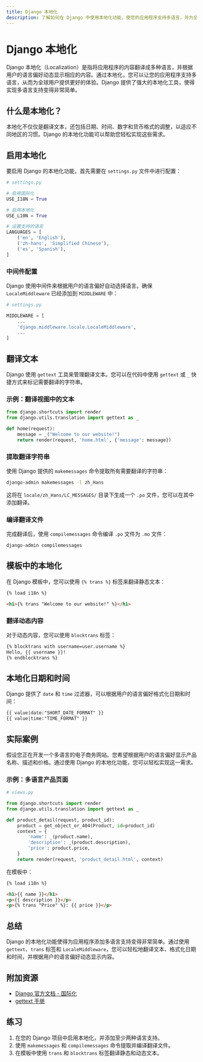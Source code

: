 ```yaml
---
title: Django 本地化
description: 了解如何在 Django 中使用本地化功能，使您的应用程序支持多语言，并为全球用户提供更好的体验。
---
```


# Django 本地化

Django 本地化（Localization）是指将应用程序的内容翻译成多种语言，并根据用户的语言偏好动态显示相应的内容。通过本地化，您可以让您的应用程序支持多语言，从而为全球用户提供更好的体验。Django 提供了强大的本地化工具，使得实现多语言支持变得非常简单。

## 什么是本地化？

本地化不仅仅是翻译文本，还包括日期、时间、数字和货币格式的调整，以适应不同地区的习惯。Django 的本地化功能可以帮助您轻松实现这些需求。

## 启用本地化

要启用 Django 的本地化功能，首先需要在 `settings.py` 文件中进行配置：

```python
# settings.py

# 启用国际化
USE_I18N = True

# 启用本地化
USE_L10N = True

# 设置支持的语言
LANGUAGES = [
    ('en', 'English'),
    ('zh-hans', 'Simplified Chinese'),
    ('es', 'Spanish'),
]
```

### 中间件配置

Django 使用中间件来根据用户的语言偏好自动选择语言。确保 `LocaleMiddleware` 已经添加到 `MIDDLEWARE` 中：

```python
# settings.py

MIDDLEWARE = [
    ...
    'django.middleware.locale.LocaleMiddleware',
    ...
]
```

## 翻译文本

Django 使用 `gettext` 工具来管理翻译文本。您可以在代码中使用 `gettext` 或 `_` 快捷方式来标记需要翻译的字符串。

### 示例：翻译视图中的文本

```python
from django.shortcuts import render
from django.utils.translation import gettext as _

def home(request):
    message = _("Welcome to our website!")
    return render(request, 'home.html', {'message': message})
```

### 提取翻译字符串

使用 Django 提供的 `makemessages` 命令提取所有需要翻译的字符串：

```bash
django-admin makemessages -l zh_Hans
```

这将在 `locale/zh_Hans/LC_MESSAGES/` 目录下生成一个 `.po` 文件，您可以在其中添加翻译。

### 编译翻译文件

完成翻译后，使用 `compilemessages` 命令编译 `.po` 文件为 `.mo` 文件：

```bash
django-admin compilemessages
```

## 模板中的本地化

在 Django 模板中，您可以使用 `{% trans %}` 标签来翻译静态文本：

```html
{% load i18n %}

<h1>{% trans "Welcome to our website!" %}</h1>
```

### 翻译动态内容

对于动态内容，您可以使用 `blocktrans` 标签：

```html
{% blocktrans with username=user.username %}
Hello, {{ username }}!
{% endblocktrans %}
```

## 本地化日期和时间

Django 提供了 `date` 和 `time` 过滤器，可以根据用户的语言偏好格式化日期和时间：

```html
{{ value|date:"SHORT_DATE_FORMAT" }}
{{ value|time:"TIME_FORMAT" }}
```

## 实际案例

假设您正在开发一个多语言的电子商务网站。您希望根据用户的语言偏好显示产品名称、描述和价格。通过使用 Django 的本地化功能，您可以轻松实现这一需求。

### 示例：多语言产品页面

```python
# views.py

from django.shortcuts import render
from django.utils.translation import gettext as _

def product_detail(request, product_id):
    product = get_object_or_404(Product, id=product_id)
    context = {
        'name': _(product.name),
        'description': _(product.description),
        'price': product.price,
    }
    return render(request, 'product_detail.html', context)
```

在模板中：

```html
{% load i18n %}

<h1>{{ name }}</h1>
<p>{{ description }}</p>
<p>{% trans "Price" %}: {{ price }}</p>
```

## 总结

Django 的本地化功能使得为应用程序添加多语言支持变得非常简单。通过使用 `gettext`、`trans` 标签和 `LocaleMiddleware`，您可以轻松地翻译文本、格式化日期和时间，并根据用户的语言偏好动态显示内容。

## 附加资源

- [Django 官方文档 - 国际化](https://docs.djangoproject.com/en/stable/topics/i18n/)
- [gettext 手册](https://www.gnu.org/software/gettext/manual/gettext.html)

## 练习

1. 在您的 Django 项目中启用本地化，并添加至少两种语言支持。
2. 使用 `makemessages` 和 `compilemessages` 命令提取并编译翻译文件。
3. 在模板中使用 `trans` 和 `blocktrans` 标签翻译静态和动态文本。
